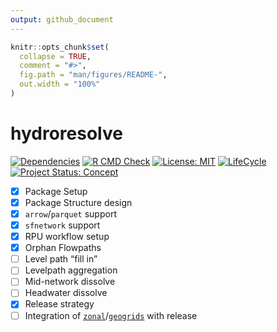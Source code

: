 ```yaml
---
output: github_document
---
```


<!-- README.md is generated from README.Rmd. Please edit that file -->

```r
knitr::opts_chunk$set(
  collapse = TRUE,
  comment = "#>",
  fig.path = "man/figures/README-",
  out.width = "100%"
)
```

# hydroresolve

<!-- badges: start -->
[![Dependencies](https://img.shields.io/badge/dependencies-10/50-red?style=flat)](#)
[![R CMD Check](https://github.com/mikejohnson51/hydroresolve/actions/workflows/R-CMD-check.yaml/badge.svg)](https://github.com/mikejohnson51/hydroresolve/actions/workflows/R-CMD-check.yaml)
[![License: MIT](https://img.shields.io/badge/License-MIT-yellow.svg)](https://choosealicense.com/licenses/mit/)
[![LifeCycle](man/figures/lifecycle/lifecycle-experimental.svg)](https://lifecycle.r-lib.org/articles/stages.html#experimental)
[![Project Status: Concept](https://www.repostatus.org/badges/latest/concept.svg)](https://www.repostatus.org/#concept)
<!-- badges: end -->

- [x] Package Setup
- [x] Package Structure design
- [x] `arrow`/`parquet` support
- [x] `sfnetwork` support
- [x] RPU workflow setup
- [x] Orphan Flowpaths
- [ ] Level path "fill in"
- [ ] Levelpath aggregation
- [ ] Mid-network dissolve
- [ ] Headwater dissolve
- [x] Release strategy
- [ ] Integration of [`zonal`](https://mikejohnson51.github.io/zonal/dev/)/[`geogrids`](https://mikejohnson51.github.io/geogrids/dev/) with release
 
